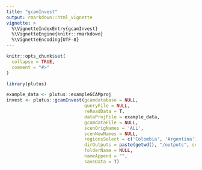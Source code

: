 ```yaml
---
title: "gcamInvest"
output: rmarkdown::html_vignette
vignette: >
  %\VignetteIndexEntry{gcamInvest}
  %\VignetteEngine{knitr::rmarkdown}
  %\VignetteEncoding{UTF-8}
---
```


```r
knitr::opts_chunk$set(
  collapse = TRUE,
  comment = "#>"
)
```

```r
library(plutus)

example_data <- plutus::exampleGCAMproj
invest <- plutus::gcamInvest(gcamdatabase = NULL,
                             queryFile = NULL,
                             reReadData = T,
                             dataProjFile = example_data,
                             gcamdataFile = NULL,
                             scenOrigNames = 'ALL',
                             scenNewNames = NULL,
                             regionsSelect = c('Colombia', 'Argentina'),
                             dirOutputs = paste(getwd(), "/outputs", sep = ""),
                             folderName = NULL,
                             nameAppend = "",
                             saveData = T)


```
